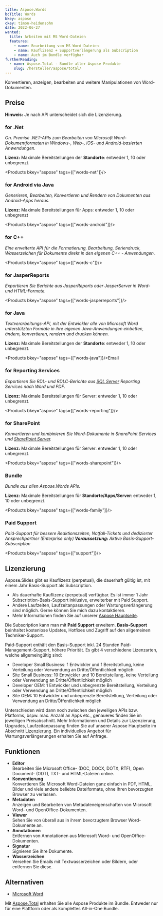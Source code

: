 ```yaml
---
title: Aspose.Words
bcTitle: Words
bkey: aspose
ckey: timon-heidensohn
date: 2022-06-27
wanted:
  title: Arbeiten mit MS Word-Dateien
  features:
    - name: Bearbeitung von MS Word-Dateien
    - name: Kauflizenz + Supportverlängerung als Subscription
    - name: Auch im Bundle verfügbar
furtherReading:
  - name: Aspose.Total - Bundle aller Aspose Produkte
    slug: /hersteller/aspose/total/
---
```




<Intro>

Konvertieren, anzeigen, bearbeiten und weitere Manipulationen von Word-Dokumenten.

</Intro>

<TOC />


## Preise


<Info>

**Hinweis:** Je nach API unterscheidet sich die Lizenzierung.


</Info>



### for .Net

_On. Premise .NET-APIs zum Bearbeiten von Microsoft Word-Dokumentformaten in Windows-, Web-, iOS- und Android-basierten Anwendungen._

**Lizenz:** Maximale Bereitstellungen der **Standorte**: entweder 1, 10 oder unbegrenzt.

<Products bkey="aspose" tags={["words-net"]}/>


### for Android via Java

_Generieren, Bearbeiten, Konvertieren und Rendern von Dokumenten aus Android-Apps heraus._

**Lizenz:** Maximale Bereitstellungen für Apps: entweder 1, 10 oder unbegrenzt

<Products bkey="aspose" tags={["words-android"]}/>


### for C++

_Eine erweiterte API für die Formatierung, Bearbeitung, Seriendruck, Wasserzeichen für Dokumente direkt in den eigenen C++ - Anwendungen._

<Products bkey="aspose" tags={["words-c"]}/>


### for JasperReports

_Exportieren Sie Berichte aus JasperReports oder JasperServer in Word- und HTML-Formate._

<Products bkey="aspose" tags={["words-jasperreports"]}/>


### for Java

_Textverarbeitungs-API, mit der Entwickler alle von Microsoft Word unterstützten Formate in ihre eigenen Java-Anwendungen einbetten, ändern, konvertieren, rendern und drucken können._

**Lizenz:** Maximale Bereitstellungen der **Standorte**: entweder 1, 10 oder unbegrenzt.

<Products bkey="aspose" tags={["words-java"]}/>Email


### for Reporting Services

_Exportieren Sie RDL- und RDLC-Berichte aus [SQL Server](/hersteller/microsoft/sql-server/) Reporting Services nach Word und PDF._

**Lizenz:** Maximale Bereitstellungen für Server: entweder 1, 10 oder unbegrenzt.

<Products bkey="aspose" tags={["words-reporting"]}/>


### for SharePoint

_Konvertieren und kombinieren Sie Word-Dokumente in SharePoint Services und [SharePoint Server](/hersteller/microsoft/sql-server/)._

**Lizenz:** Maximale Bereitstellungen für Server: entweder 1, 10 oder unbegrenzt.

<Products bkey="aspose" tags={["words-sharepoint"]}/>


### Bundle

_Bundle aus allen Aspose.Words APIs._

**Lizenz:** Maximale Bereitstellungen für **Standorte/Apps/Server**: entweder 1, 10 oder unbegrenzt.

<Products bkey="aspose" tags={["words-family"]}/>


### Paid Support

_Paid-Support für bessere Reaktionszeiten, Notfall-Tickets und dedizierter Ansprechpartner (Enterprise only) **Voraussetzung:** Aktive Basis-Support-Subscription_

<Products bkey="aspose" tags={["support"]}/>


## Lizenzierung

<ArrowList>

Aspose.Slides gibt es Kauflizenz (perpetual), die dauerhaft gültig ist, mit einem Jahr Basis-Support als Subscription.

- Als dauerhafte Kauflizenz (perpetual) verfügbar. Es ist immer 1 Jahr Subscription-Basis-Support inklusive, erweiterbar mit Paid Support.
- Andere Laufzeiten, Laufzeitanpassungen oder Wartungsverlängerung sind möglich. Gerne können Sie mich dazu kontaktieren.
- Mehr Informationen finden Sie auf unserer [Aspose Hauptseite](/hersteller/aspose/#lizenzierung).

Die Subscription kann man mit **Paid Support** erweitern.
**Basis-Support** beinhaltet kostenlose Updates, Hotfixes und Zugriff auf den allgemeinen Techniker-Support.

Paid-Support enthält den Basis-Support inkl. 24 Stunden Paid-Management-Support, höhere Priorität. Es gibt 4 verschiedene Lizenzarten, welche allgemeingültig sind:

- Developer Small Business: 1 Entwickler und 1 Bereitstellung, keine Verteilung oder Verwendung an Dritte/Öffentlichkeit möglich
- Site Small Business: 10 Entwickler und 10 Bereitstellung, keine Verteilung oder Verwendung an Dritte/Öffentlichkeit möglich
- Developer OEM: 1 Entwickler und unbegrenzte Bereitstellung, Verteilung oder Verwendung an Dritte/Öffentlichkeit möglich
- Site OEM: 10 Entwickler und unbegrenzte Bereitstellung, Verteilung oder Verwendung an Dritte/Öffentlichkeit möglich

Unterschieden wird dann noch zwischen den jeweiligen APIs bzw. Platforms, bspw. max. Anzahl an Apps etc., genaueres finden Sie im jeweiligen Preisabschnitt. Mehr Informationen und Details zur Lizenzierung, Upgrades, Laufzeitanpassung finden Sie auf unserer Aspose Hauptseite im Abschnitt [Lizenzierung](/hersteller/aspose/#lizenzierung). Ein individuelles Angebot für Wartungsverlängerungen erhalten Sie auf Anfrage.

</ArrowList>



## Funktionen

<ArrowList>


- **Editor** <br/> Bearbeiten Sie Microsoft Office- (DOC, DOCX, DOTX, RTF), Open Document- (ODT), TXT- und HTML-Dateien online.
- **Konventierung** <br/> Konvertieren Sie Microsoft Word-Dateien ganz einfach in PDF, HTML, Bilder und viele andere beliebte Dateiformate, ohne Ihren bevorzugten Browser zu verlassen.
- **Metadaten** <br/> Anzeigen und Bearbeiten von Metadateneigenschaften von Microsoft Word- und OpenOffice-Dokumenten.
- **Viewer** <br/> Sehen Sie von überall aus in ihrem bevorzugtem Browser Word-Dokumente an.
- **Annotationen** <br/> Entfernen von Annotationen aus Microsoft Word- und OpenOffice-Dokumenten.
- **Signatur** <br/> Signieren Sie ihre Dokumente.
- **Wasserzeichen** <br/> Versehen Sie Emails mit Textwasserzeichen oder Bildern, oder entfernen Sie diese.


## Alternativen

- [Microsoft Word](/hersteller/microsoft/office/einzelprodukte/word-2021/)

</ArrowList>


<Info>

Mit [Aspose.Total](/hersteller/aspose/total/) erhalten Sie alle Aspose Produkte im Bundle. Entweder nur für eine Plattform oder als komplettes All-in-One Bundle.

</Info>
